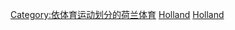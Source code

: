 {{Commonscat|Badminton in the Netherlands}}
[[Category:依体育运动划分的荷兰体育|Category:依体育运动划分的荷兰体育]]
[[Category:各國羽毛球|Holland]]
[[Category:歐洲羽毛球|Holland]]